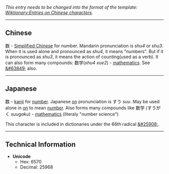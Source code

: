 ''This entry needs to be changed into the format of the template: [[Wiktionary:Entries on Chinese characters]].''

----

== Chinese ==
数 - [[Simplified Chinese]] for number. Mandarin pronunciation is ''shu4'' or ''shu3''. When it is used alone and pronounced as ''shu4'', it means "numbers". But if it is pronounced as ''shu3'', it means the action of counting(used as a verb). It can also form many compounds: 数学(''shu4 xue2'') - [[mathematics]]. See [[&#63849;]] also.

----

== Japanese ==
数 - [[kanji]] for [[number]]. Japanese [[on]] pronunciation is すう ''suu''.
May be used alone in [[on]] to mean [[number]]. Also forms many compounds like 数学 (すうがく ''suugaku'') - [[mathematics]] (literaly "number science")

This character is included in dictionaries under the 66th radical [[&#25908;]].

----

==Technical Information==
*'''Unicode'''
**Hex: 6570
**Decimal: 25968